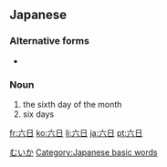 ==Japanese==
{{ja-kanjitab|六|日}}

===Alternative forms===
* {{l|ja|6日}}

===Noun===
{{ja-noun|むいか}}

# the sixth day of the month
# six days

[[Category:ja:Time|むいか]]
[[Category:Japanese basic words]]

[[fr:六日]]
[[ko:六日]]
[[li:六日]]
[[ja:六日]]
[[pt:六日]]